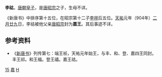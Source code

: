 '''李祜'''，[[唐朝|唐朝]][[皇子|皇子]]，是[[唐昭宗|唐昭宗]]之子，生母不详。

《新唐书》中排序第十五位，在昭宗第十二子[[李祥_(瓊王)|李祥]]后五位。[[天祐_(唐朝)|天祐]]元年（904年）[[二月廿九|二月廿九]]日，李祜被他父亲[[唐昭宗|唐昭宗]]封为'''嘉王'''。其后事迹不详。
　　
==参考资料==
*《[[新唐书|新唐书]]》列传第七：端王祯，天祐元年始王，与丰、和、登、嘉四王同封。丰王祁。和王福。登王禧。嘉王祜。

[[Category:唐昭宗皇子|15]]
[[Category:唐朝宗室国王|嘉]]
[[Category:李姓|H]]